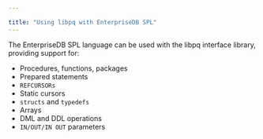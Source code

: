 ---

title: "Using libpq with EnterpriseDB SPL"
---

<div id="using_libpq_with_enterprisedb_spl" class="registered_link"></div>

The EnterpriseDB SPL language can be used with the libpq interface library, providing support for:

- Procedures, functions, packages
- Prepared statements
- `REFCURSORs`
- Static cursors
- `structs` and `typedefs`
- Arrays
- DML and DDL operations
- `IN/OUT/IN OUT` parameters